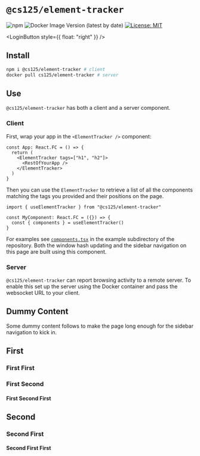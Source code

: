 
# `@cs125/element-tracker`

![npm](https://img.shields.io/npm/v/@cs125/element-tracker)
![Docker Image Version (latest by date)](https://img.shields.io/docker/v/cs125/element-tracker?color=green&label=Docker&sort=date)
[![License: MIT](https://img.shields.io/badge/License-MIT-yellow.svg)](https://opensource.org/licenses/MIT)

<LoginButton style={{ float: "right" }} />

## Install

```bash
npm i @cs125/element-tracker # client
docker pull cs125/element-tracker # server
```

## Use

`@cs125/element-tracker` has both a client and a server component.

### Client

First, wrap your app in the `<ElementTracker />` component:

```tsx
const App: React.FC = () => {
  return (
    <ElementTracker tags=["h1", "h2"]>
      <RestOfYourApp />
    </ElementTracker>
  )
}
```

Then you can use the `ElementTracker` to retrieve a list of all the components matching the tags you provided and their
positions on the page.

```tsx
import { useElementTracker } from "@cs125/element-tracker"

const MyComponent: React.FC = ({}) => {
  const { components } = useElementTracker()
}
```

For examples see [`components.tsx`](https://github.com/cs125-illinois/element-tracker/blob/master/example/components.tsx) in the example
subdirectory of the repository.
Both the window hash updating and the sidebar navigation on this page are built using this component.

### Server

`@cs125/element-tracker` can report browsing activity to a remote server.
To enable this set up the server using the Docker container and pass the websocket URL to your client.

## Dummy Content

Some dummy content follows to make the page long enough for the sidebar navigation to kick in.

## First
<LoremIpsum p={2} />

### First First

<LoremIpsum p={1} />

### First Second

<LoremIpsum p={3} />

#### First Second First

<LoremIpsum p={3} />

## Second

<LoremIpsum p={4} />

### Second First

<LoremIpsum p={1} />

#### Second First First

<LoremIpsum p={1} />
